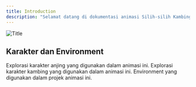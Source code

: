 ```yaml
---
title: Introduction
description: "Selamat datang di dokumentasi animasi Silih-silih Kambing"
---
```

<img
  className="w-full rounded-md"
  src="/images/titleee.jpg"
  alt="Title"
/>
## Karakter dan Environment
<CardGroup cols={2}>
  <Card
    title="Anjing"
    icon="book"
    href="/karakter/anjing"
  >
    Explorasi karakter anjing yang digunakan dalam animasi ini.
  </Card>
  <Card
    title="Kambing"
    icon="book"
    href="/karakter/kambing"
  >
    Explorasi karakter kambing yang digunakan dalam animasi ini.
  </Card>
  <Card
    title="Environment"
    icon="seedling"
    href="/karakter/environment"
  >
    Environment yang digunakan dalam projek animasi ini.
  </Card>
</CardGroup>